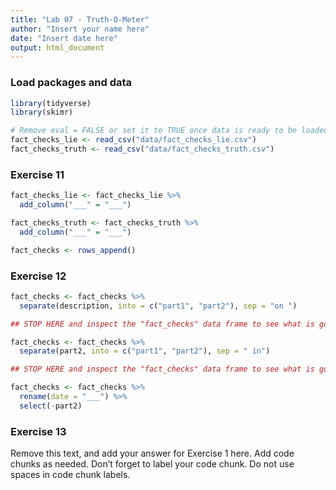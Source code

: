 ```yaml
---
title: "Lab 07 - Truth-O-Meter"
author: "Insert your name here"
date: "Insert date here"
output: html_document
---
```


### Load packages and data

```r
library(tidyverse) 
library(skimr)
```

```r

# Remove eval = FALSE or set it to TRUE once data is ready to be loaded
fact_checks_lie <- read_csv("data/fact_checks_lie.csv")
fact_checks_truth <- read_csv("data/fact_checks_truth.csv")

```

### Exercise 11

```r

fact_checks_lie <- fact_checks_lie %>%
  add_column("___" = "___")

fact_checks_truth <- fact_checks_truth %>%
  add_column("___" = "___")

fact_checks <- rows_append()

```

### Exercise 12

```r

fact_checks <- fact_checks %>%
  separate(description, into = c("part1", "part2"), sep = "on ") 

## STOP HERE and inspect the "fact_checks" data frame to see what is going on with "part1" and "part2" 
```

```r

fact_checks <- fact_checks %>%
  separate(part2, into = c("part1", "part2"), sep = " in")

## STOP HERE and inspect the "fact_checks" data frame to see what is going on with "part1" and "part2" 
```

```r

fact_checks <- fact_checks %>%
  rename(date = "___") %>%
  select(-part2)

```

### Exercise 13

Remove this text, and add your answer for Exercise 1 here.
Add code chunks as needed.
Don't forget to label your code chunk.
Do not use spaces in code chunk labels.

